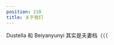 ```yaml
---
position: 110
title: 关于我们
---
```



<div className={styles.teamlist}>
  <TeamMember
    memberName="Turbo Hsu"
    avatar="/img/avatar_turbo.jpg"
    role="/dev/null"
    href="https://owow.cc" />
  <TeamMember
    memberName="Steve Reed"
    avatar="/img/avatar_steve.jpg"
    role="我有玉玉症"
    href="https://zhufucdev.com" />

  <TeamMember
    memberName="Dustella"
    avatar="https://img-cdn.dustella.net/avtr.jpg"
    role="摸鱼运维！"
    href="https://dustella.net" />

  <TeamMember
    memberName="BeiyanYunyi"
    avatar="https://img-cdn.dustella.net/byyy-avtr.png"
    role="摸鱼前端！"
    href="https://stblog.penclub.club" />
</div>

<p className={styles.setext}>Dustella 和 Beiyanyunyi 其实是夫妻档（（（</p>
